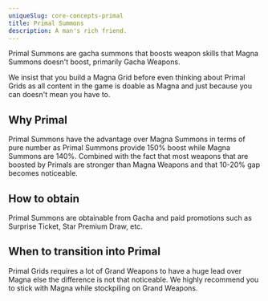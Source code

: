 ```yaml
---
uniqueSlug: core-concepts-primal
title: Primal Summons
description: A man's rich friend.
---
```


Primal Summons are gacha summons that boosts weapon skills that Magna Summons doesn't boost, primarily Gacha Weapons.

We insist that you build a Magna Grid before even thinking about Primal Grids as
all content in the game is doable as Magna and just because you can doesn't mean you have to.

## Why Primal

Primal Summons have the advantage over Magna Summons in terms of pure number as Primal Summons provide 150% boost
while Magna Summons are 140%. Combined with the fact that most weapons that are boosted by Primals are stronger
than Magna Weapons and that 10-20% gap becomes noticeable.

## How to obtain

Primal Summons are obtainable from Gacha and paid promotions such as Surprise Ticket, Star Premium Draw, etc.

## When to transition into Primal

Primal Grids requires a lot of Grand Weapons to have a huge lead over Magna else the difference is not that noticeable.
We highly recommend you to stick with Magna while stockpiling on Grand Weapons.
